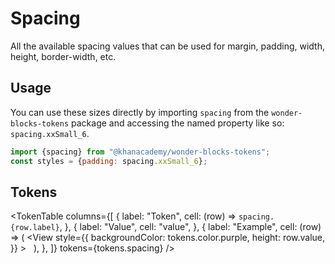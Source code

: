 



<Meta title="Packages / Tokens / Spacing" />

# Spacing

<ComponentInfo name={packageConfig.name} version={packageConfig.version} />

All the available spacing values that can be used for margin, padding, width,
height, border-width, etc.

## Usage

You can use these sizes directly by importing `spacing` from the
`wonder-blocks-tokens` package and accessing the named property like so:
`spacing.xxSmall_6`.

```js
import {spacing} from "@khanacademy/wonder-blocks-tokens";
const styles = {padding: spacing.xxSmall_6};
```

## Tokens

<TokenTable
    columns={[
        {
            label: "Token",
            cell: (row) => <code>spacing.{row.label}</code>,
        },
        {
            label: "Value",
            cell: "value",
        },
        {
            label: "Example",
            cell: (row) => (
                <View
                    style={{
                        backgroundColor: tokens.color.purple,
                        height: row.value,
                    }}
                >
                    &nbsp;
                </View>
            ),
        },
    ]}
    tokens={tokens.spacing}
/>
